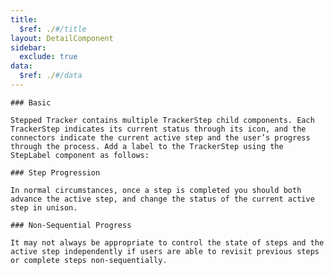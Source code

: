 ```yaml
---
title:
  $ref: ./#/title
layout: DetailComponent
sidebar:
  exclude: true
data:
  $ref: ./#/data
---
```


<LivePreviewControls>

  <LivePreview componentName="stepped-tracker" exampleName="Basic" >

    ### Basic

    Stepped Tracker contains multiple TrackerStep child components. Each TrackerStep indicates its current status through its icon, and the connectors indicate the current active step and the user’s progress through the process. Add a label to the TrackerStep using the StepLabel component as follows:

  </LivePreview>

  <LivePreview componentName="stepped-tracker" exampleName="StepProgression" >

    ### Step Progression

    In normal circumstances, once a step is completed you should both advance the active step, and change the status of the current active step in unison.

  </LivePreview>

  <LivePreview componentName="stepped-tracker" exampleName="NonSequentialProgress" >

    ### Non-Sequential Progress

    It may not always be appropriate to control the state of steps and the active step independently if users are able to revisit previous steps or complete steps non-sequentially.

  </LivePreview>

</LivePreviewControls>
